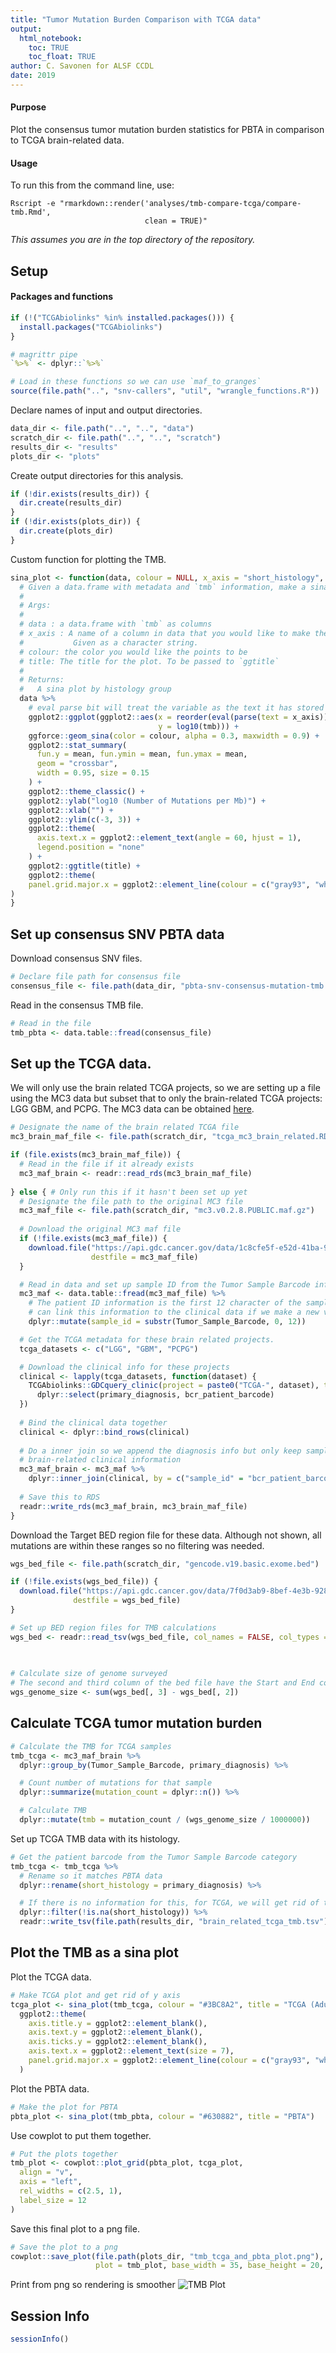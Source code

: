 ```yaml
---
title: "Tumor Mutation Burden Comparison with TCGA data"
output: 
  html_notebook:
    toc: TRUE
    toc_float: TRUE
author: C. Savonen for ALSF CCDL
date: 2019
---
```


#### Purpose

Plot the consensus tumor mutation burden statistics for PBTA in comparison to TCGA brain-related data. 

#### Usage

To run this from the command line, use:
```
Rscript -e "rmarkdown::render('analyses/tmb-compare-tcga/compare-tmb.Rmd', 
                              clean = TRUE)"
```

_This assumes you are in the top directory of the repository._

## Setup

#### Packages and functions

```r
if (!("TCGAbiolinks" %in% installed.packages())) {
  install.packages("TCGAbiolinks")
}

# magrittr pipe
`%>%` <- dplyr::`%>%`

# Load in these functions so we can use `maf_to_granges`
source(file.path("..", "snv-callers", "util", "wrangle_functions.R"))
```

Declare names of input and output directories.

```r
data_dir <- file.path("..", "..", "data")
scratch_dir <- file.path("..", "..", "scratch")
results_dir <- "results"
plots_dir <- "plots"
```

Create output directories for this analysis. 

```r
if (!dir.exists(results_dir)) {
  dir.create(results_dir)
}
if (!dir.exists(plots_dir)) {
  dir.create(plots_dir)
}
```

Custom function for plotting the TMB. 

```r
sina_plot <- function(data, colour = NULL, x_axis = "short_histology", title) {
  # Given a data.frame with metadata and `tmb` information, make a sina plot from it
  #
  # Args:
  #
  # data : a data.frame with `tmb` as columns
  # x_axis : A name of a column in data that you would like to make the x_axis from
  #           Given as a character string. 
  # colour: the color you would like the points to be
  # title: The title for the plot. To be passed to `ggtitle`
  #
  # Returns:
  #   A sina plot by histology group
  data %>%
    # eval parse bit will treat the variable as the text it has stored
    ggplot2::ggplot(ggplot2::aes(x = reorder(eval(parse(text = x_axis)), tmb, mean), 
                                 y = log10(tmb))) +
    ggforce::geom_sina(color = colour, alpha = 0.3, maxwidth = 0.9) +
    ggplot2::stat_summary(
      fun.y = mean, fun.ymin = mean, fun.ymax = mean,
      geom = "crossbar",
      width = 0.95, size = 0.15
    ) +
    ggplot2::theme_classic() +
    ggplot2::ylab("log10 (Number of Mutations per Mb)") +
    ggplot2::xlab("") +
    ggplot2::ylim(c(-3, 3)) +
    ggplot2::theme(
      axis.text.x = ggplot2::element_text(angle = 60, hjust = 1),
      legend.position = "none"
    ) +
    ggplot2::ggtitle(title) + 
    ggplot2::theme(
    panel.grid.major.x = ggplot2::element_line(colour = c("gray93", "white"), size = 9)
)
}
```

## Set up consensus SNV PBTA data

Download consensus SNV files. 

```r
# Declare file path for consensus file
consensus_file <- file.path(data_dir, "pbta-snv-consensus-mutation-tmb.tsv")
```

Read in the consensus TMB file. 

```r
# Read in the file
tmb_pbta <- data.table::fread(consensus_file)
```

## Set up the TCGA data. 

We will only use the brain related TCGA projects, so we are setting up a file using the MC3 data but subset 
that to only the brain-related TCGA projects: LGG GBM, and PCPG. 
The MC3 data can be obtained [here](https://gdc.cancer.gov/about-data/publications/mc3-2017). 

```r
# Designate the name of the brain related TCGA file
mc3_brain_maf_file <- file.path(scratch_dir, "tcga_mc3_brain_related.RDS")

if (file.exists(mc3_brain_maf_file)) {
  # Read in the file if it already exists
  mc3_maf_brain <- readr::read_rds(mc3_brain_maf_file)
    
} else { # Only run this if it hasn't been set up yet
  # Designate the file path to the original MC3 file
  mc3_maf_file <- file.path(scratch_dir, "mc3.v0.2.8.PUBLIC.maf.gz")
  
  # Download the original MC3 maf file 
  if (!file.exists(mc3_maf_file)) {
    download.file("https://api.gdc.cancer.gov/data/1c8cfe5f-e52d-41ba-94da-f15ea1337efc", 
                  destfile = mc3_maf_file)
  }

  # Read in data and set up sample ID from the Tumor Sample Barcode info
  mc3_maf <- data.table::fread(mc3_maf_file) %>% 
    # The patient ID information is the first 12 character of the sample ID so we
    # can link this information to the clinical data if we make a new variable from it. 
    dplyr::mutate(sample_id = substr(Tumor_Sample_Barcode, 0, 12))

  # Get the TCGA metadata for these brain related projects.
  tcga_datasets <- c("LGG", "GBM", "PCPG")

  # Download the clinical info for these projects  
  clinical <- lapply(tcga_datasets, function(dataset) {
    TCGAbiolinks::GDCquery_clinic(project = paste0("TCGA-", dataset), type = "clinical") %>%
      dplyr::select(primary_diagnosis, bcr_patient_barcode)
  })
  
  # Bind the clinical data together
  clinical <- dplyr::bind_rows(clinical)
  
  # Do a inner join so we append the diagnosis info but only keep samples that are in the 
  # brain-related clinical information
  mc3_maf_brain <- mc3_maf %>% 
    dplyr::inner_join(clinical, by = c("sample_id" = "bcr_patient_barcode"))
  
  # Save this to RDS
  readr::write_rds(mc3_maf_brain, mc3_brain_maf_file)
}
```

Download the Target BED region file for these data. 
Although not shown, all mutations are within these ranges so no filtering was needed. 

```r
wgs_bed_file <- file.path(scratch_dir, "gencode.v19.basic.exome.bed")

if (!file.exists(wgs_bed_file)) {
  download.file("https://api.gdc.cancer.gov/data/7f0d3ab9-8bef-4e3b-928a-6090caae885b", 
              destfile = wgs_bed_file)
}

# Set up BED region files for TMB calculations
wgs_bed <- readr::read_tsv(wgs_bed_file, col_names = FALSE, col_types = list(readr::col_character(), 
                                                                             readr::col_double(), 
                                                                             readr::col_double()))

# Calculate size of genome surveyed
# The second and third column of the bed file have the Start and End coordinates of the genome window
wgs_genome_size <- sum(wgs_bed[, 3] - wgs_bed[, 2])
```

## Calculate TCGA tumor mutation burden

```r
# Calculate the TMB for TCGA samples
tmb_tcga <- mc3_maf_brain %>%
  dplyr::group_by(Tumor_Sample_Barcode, primary_diagnosis) %>%

  # Count number of mutations for that sample
  dplyr::summarize(mutation_count = dplyr::n()) %>%

  # Calculate TMB
  dplyr::mutate(tmb = mutation_count / (wgs_genome_size / 1000000))
```

Set up TCGA TMB data with its histology. 

```r
# Get the patient barcode from the Tumor Sample Barcode category
tmb_tcga <- tmb_tcga %>%
  # Rename so it matches PBTA data
  dplyr::rename(short_histology = primary_diagnosis) %>%

  # If there is no information for this, for TCGA, we will get rid of these rows
  dplyr::filter(!is.na(short_histology)) %>%
  readr::write_tsv(file.path(results_dir, "brain_related_tcga_tmb.tsv"))
```

## Plot the TMB as a sina plot

Plot the TCGA data. 

```r
# Make TCGA plot and get rid of y axis
tcga_plot <- sina_plot(tmb_tcga, colour = "#3BC8A2", title = "TCGA (Adult)") +
  ggplot2::theme(
    axis.title.y = ggplot2::element_blank(),
    axis.text.y = ggplot2::element_blank(),
    axis.ticks.y = ggplot2::element_blank(),
    axis.text.x = ggplot2::element_text(size = 7),
    panel.grid.major.x = ggplot2::element_line(colour = c("gray93", "white"), size = 9)
  )
```

Plot the PBTA data. 

```r
# Make the plot for PBTA
pbta_plot <- sina_plot(tmb_pbta, colour = "#630882", title = "PBTA")
```

Use cowplot to put them together. 

```r
# Put the plots together
tmb_plot <- cowplot::plot_grid(pbta_plot, tcga_plot,
  align = "v",
  axis = "left",
  rel_widths = c(2.5, 1),
  label_size = 12
)
```

Save this final plot to a png file.

```r
# Save the plot to a png
cowplot::save_plot(file.path(plots_dir, "tmb_tcga_and_pbta_plot.png"), 
                   plot = tmb_plot, base_width = 35, base_height = 20, unit = "cm")
```

Print from png so rendering is smoother
![TMB Plot](./plots/tmb_tcga_and_pbta_plot.png)

## Session Info

```r
sessionInfo()
```
